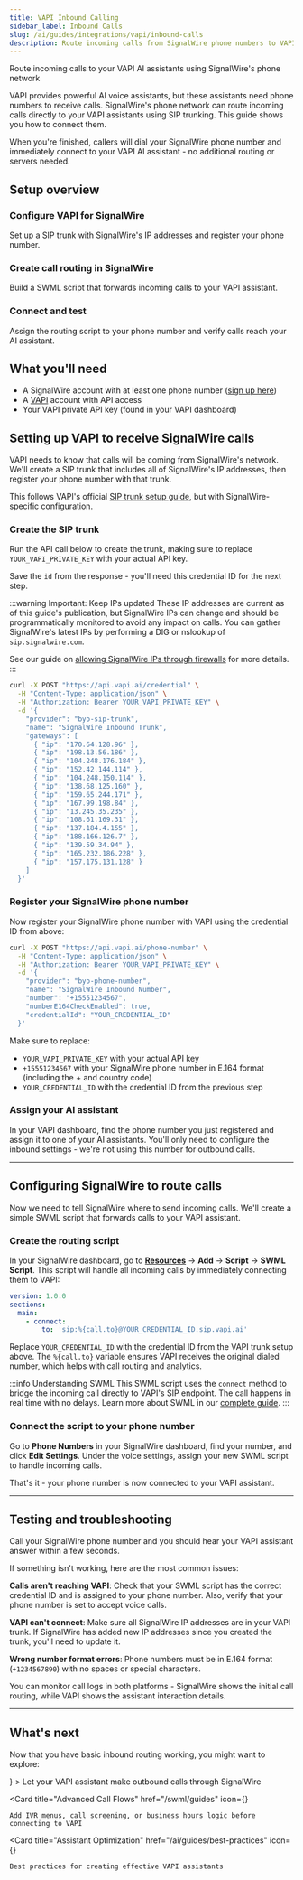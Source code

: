```yaml
---
title: VAPI Inbound Calling
sidebar_label: Inbound Calls
slug: /ai/guides/integrations/vapi/inbound-calls
description: Route incoming calls from SignalWire phone numbers to VAPI AI assistants using SIP trunking
---
```



[signup]: https://signalwire.com/signup
[vapi]: https://dashboard.vapi.ai/
[vapi-sip-guide]: https://docs.vapi.ai/advanced/sip/sip-trunk
[sw-firewall-guide]: /voice/getting-started/sip/allowing-signalwire-ips-through-your-firewall/
[resources]: https://my.signalwire.com?page=resources
[swml-guide]: /swml/
[outbound-calls]: /ai/guides/integrations/vapi/outbound-calls
[swml-guides]: /swml/guides
[ai-best-practices]: /ai/guides/best-practices


<Subtitle>Route incoming calls to your VAPI AI assistants using SignalWire's phone network</Subtitle>

VAPI provides powerful AI voice assistants, but these assistants need phone numbers to receive calls. SignalWire's phone network can route incoming calls directly to your VAPI assistants using SIP trunking. This guide shows you how to connect them.

When you're finished, callers will dial your SignalWire phone number and immediately connect to your VAPI AI assistant - no additional routing or servers needed.

## Setup overview

<Steps>

### Configure VAPI for SignalWire

Set up a SIP trunk with SignalWire's IP addresses and register your phone number.

### Create call routing in SignalWire  

Build a SWML script that forwards incoming calls to your VAPI assistant.

### Connect and test

Assign the routing script to your phone number and verify calls reach your AI assistant.

</Steps>

## What you'll need

- A SignalWire account with at least one phone number ([sign up here][signup])
- A [VAPI][vapi] account with API access
- Your VAPI private API key (found in your VAPI dashboard)

## Setting up VAPI to receive SignalWire calls

VAPI needs to know that calls will be coming from SignalWire's network. We'll create a SIP trunk that includes all of SignalWire's IP addresses, then register your phone number with that trunk.

This follows VAPI's official [SIP trunk setup guide][vapi-sip-guide], but with SignalWire-specific configuration.

### Create the SIP trunk

Run the API call below to create the trunk, making sure to replace `YOUR_VAPI_PRIVATE_KEY` with your actual API key.

Save the `id` from the response - you'll need this credential ID for the next step.

:::warning Important: Keep IPs updated
These IP addresses are current as of this guide's publication, but SignalWire IPs can change and should be programmatically monitored to avoid any impact on calls. You can gather SignalWire's latest IPs by performing a DIG or nslookup of `sip.signalwire.com`.

See our guide on [allowing SignalWire IPs through firewalls][sw-firewall-guide] for more details.
:::

```bash
curl -X POST "https://api.vapi.ai/credential" \
  -H "Content-Type: application/json" \
  -H "Authorization: Bearer YOUR_VAPI_PRIVATE_KEY" \
  -d '{
    "provider": "byo-sip-trunk",
    "name": "SignalWire Inbound Trunk",
    "gateways": [
      { "ip": "170.64.128.96" },
      { "ip": "198.13.56.186" },
      { "ip": "104.248.176.184" },
      { "ip": "152.42.144.114" },
      { "ip": "104.248.150.114" },
      { "ip": "138.68.125.160" },
      { "ip": "159.65.244.171" },
      { "ip": "167.99.198.84" },
      { "ip": "13.245.35.235" },
      { "ip": "108.61.169.31" },
      { "ip": "137.184.4.155" },
      { "ip": "188.166.126.7" },
      { "ip": "139.59.34.94" },
      { "ip": "165.232.186.228" },
      { "ip": "157.175.131.128" }
    ]
  }'
```


### Register your SignalWire phone number

Now register your SignalWire phone number with VAPI using the credential ID from above:

```bash
curl -X POST "https://api.vapi.ai/phone-number" \
  -H "Content-Type: application/json" \
  -H "Authorization: Bearer YOUR_VAPI_PRIVATE_KEY" \
  -d '{
    "provider": "byo-phone-number",
    "name": "SignalWire Inbound Number",
    "number": "+15551234567",
    "numberE164CheckEnabled": true,
    "credentialId": "YOUR_CREDENTIAL_ID"
  }'
```

Make sure to replace:
- `YOUR_VAPI_PRIVATE_KEY` with your actual API key
- `+15551234567` with your SignalWire phone number in E.164 format (including the + and country code)
- `YOUR_CREDENTIAL_ID` with the credential ID from the previous step

### Assign your AI assistant

In your VAPI dashboard, find the phone number you just registered and assign it to one of your AI assistants. You'll only need to configure the inbound settings - we're not using this number for outbound calls.

---

## Configuring SignalWire to route calls

Now we need to tell SignalWire where to send incoming calls. We'll create a simple SWML script that forwards calls to your VAPI assistant.

### Create the routing script

In your SignalWire dashboard, go to [**Resources**][resources] → **Add** → **Script** → **SWML Script**. This script will handle all incoming calls by immediately connecting them to VAPI:

```yaml andJSON
version: 1.0.0
sections:
  main:
    - connect:
        to: 'sip:%{call.to}@YOUR_CREDENTIAL_ID.sip.vapi.ai'
```

Replace `YOUR_CREDENTIAL_ID` with the credential ID from the VAPI trunk setup above. The `%{call.to}` variable ensures VAPI receives the original dialed number, which helps with call routing and analytics.

:::info Understanding SWML
This SWML script uses the `connect` method to bridge the incoming call directly to VAPI's SIP endpoint.
The call happens in real time with no delays. Learn more about SWML in our [complete guide][swml-guide].
:::

### Connect the script to your phone number

Go to **Phone Numbers** in your SignalWire dashboard, find your number, and click **Edit Settings**. Under the voice settings, assign your new SWML script to handle incoming calls.

That's it - your phone number is now connected to your VAPI assistant.

---

## Testing and troubleshooting

Call your SignalWire phone number and you should hear your VAPI assistant answer within a few seconds. 

If something isn't working, here are the most common issues:

**Calls aren't reaching VAPI**: Check that your SWML script has the correct credential ID and is assigned to your phone number. Also, verify that your phone number is set to accept voice calls.

**VAPI can't connect**: Make sure all SignalWire IP addresses are in your VAPI trunk. If SignalWire has added new IP addresses since you created the trunk, you'll need to update it.

**Wrong number format errors**: Phone numbers must be in E.164 format (`+1234567890`) with no spaces or special characters.

You can monitor call logs in both platforms - SignalWire shows the initial call routing, while VAPI shows the assistant interaction details.

---

## What's next

Now that you have basic inbound routing working, you might want to explore:

<CardGroup cols={3}>
  <Card
    title="Outbound Calling"
    href="/ai/guides/integrations/vapi/outbound-calls"
    icon={<LiaPhoneSolid />}
  >
    Let your VAPI assistant make outbound calls through SignalWire
  </Card>
  
  <Card
    title="Advanced Call Flows"
    href="/swml/guides"
    icon={<LiaCodeSolid />}
  >
    Add IVR menus, call screening, or business hours logic before connecting to VAPI
  </Card>
  
  <Card
    title="Assistant Optimization"
    href="/ai/guides/best-practices"
    icon={<LiaBookSolid />}
  >
    Best practices for creating effective VAPI assistants
  </Card>
</CardGroup>